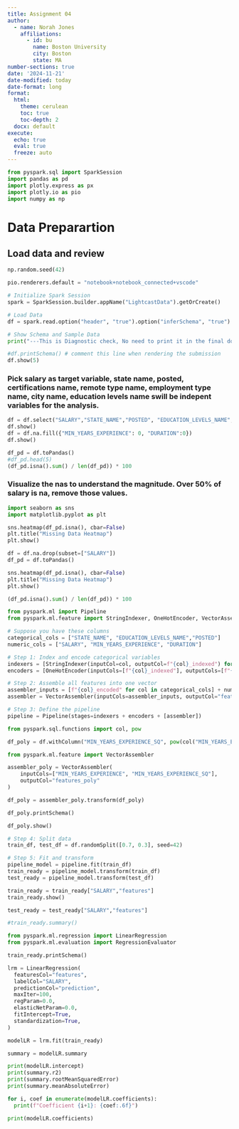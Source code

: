 ```yaml
---
title: Assignment 04
author:
  - name: Norah Jones
    affiliations:
      - id: bu
        name: Boston University
        city: Boston
        state: MA
number-sections: true
date: '2024-11-21'
date-modified: today
date-format: long
format:
  html:
    theme: cerulean
    toc: true
    toc-depth: 2
  docx: default
execute:
  echo: true
  eval: true
  freeze: auto
---
```


```python
from pyspark.sql import SparkSession
import pandas as pd
import plotly.express as px
import plotly.io as pio
import numpy as np
```
# Data Preparartion
## Load data and review
```python
np.random.seed(42)

pio.renderers.default = "notebook+notebook_connected+vscode"

# Initialize Spark Session
spark = SparkSession.builder.appName("LightcastData").getOrCreate()

# Load Data
df = spark.read.option("header", "true").option("inferSchema", "true").option("multiLine","true").option("escape", "\"").csv("data/lightcast_job_postings.csv")

# Show Schema and Sample Data
print("---This is Diagnostic check, No need to print it in the final doc---")

#df.printSchema() # comment this line when rendering the submission
df.show(5)
```
### Pick salary as target variable, state name, posted, certifications name, remote type name, employment type name, city name, education levels name swill be indepent variables for the analysis.

```python
df = df.select("SALARY","STATE_NAME","POSTED", "EDUCATION_LEVELS_NAME", "MIN_YEARS_EXPERIENCE", "DURATION")
df.show()
df = df.na.fill({"MIN_YEARS_EXPERIENCE": 0, "DURATION":0})
df.show()
```

```python
df_pd = df.toPandas()
#df_pd.head(5)
(df_pd.isna().sum() / len(df_pd)) * 100

```
### Visualize the nas to understand the magnitude. Over 50% of salary is na, remove those values.
```python
import seaborn as sns
import matplotlib.pyplot as plt
```

```python
sns.heatmap(df_pd.isna(), cbar=False)
plt.title("Missing Data Heatmap")
plt.show()
```
```python
df = df.na.drop(subset=["SALARY"])
df_pd = df.toPandas()

sns.heatmap(df_pd.isna(), cbar=False)
plt.title("Missing Data Heatmap")
plt.show()
```

```python
(df_pd.isna().sum() / len(df_pd)) * 100
```

```python
from pyspark.ml import Pipeline
from pyspark.ml.feature import StringIndexer, OneHotEncoder, VectorAssembler
```

```python
# Suppose you have these columns
categorical_cols = ["STATE_NAME", "EDUCATION_LEVELS_NAME","POSTED"]
numeric_cols = ["SALARY", "MIN_YEARS_EXPERIENCE", "DURATION"]
```

```python
# Step 1: Index and encode categorical variables
indexers = [StringIndexer(inputCol=col, outputCol=f"{col}_indexed") for col in categorical_cols]
encoders = [OneHotEncoder(inputCols=[f"{col}_indexed"], outputCols=[f"{col}_encoded"]) for col in categorical_cols]
```

```python
# Step 2: Assemble all features into one vector
assembler_inputs = [f"{col}_encoded" for col in categorical_cols] + numeric_cols
assembler = VectorAssembler(inputCols=assembler_inputs, outputCol="features")
```


```python
# Step 3: Define the pipeline
pipeline = Pipeline(stages=indexers + encoders + [assembler])
```

```python
from pyspark.sql.functions import col, pow

df_poly = df.withColumn("MIN_YEARS_EXPERIENCE_SQ", pow(col("MIN_YEARS_EXPERIENCE"), 2))

```

```python
from pyspark.ml.feature import VectorAssembler

assembler_poly = VectorAssembler(
    inputCols=["MIN_YEARS_EXPERIENCE", "MIN_YEARS_EXPERIENCE_SQ"],
    outputCol="features_poly"
)

df_poly = assembler_poly.transform(df_poly)
```

```python
df_poly.printSchema()
```
```python
df_poly.show()
```
```python
# Step 4: Split data
train_df, test_df = df.randomSplit([0.7, 0.3], seed=42)
```

```python
# Step 5: Fit and transform
pipeline_model = pipeline.fit(train_df)
train_ready = pipeline_model.transform(train_df)
test_ready = pipeline_model.transform(test_df)
```

```python
train_ready = train_ready["SALARY","features"]
train_ready.show()

test_ready = test_ready["SALARY","features"]

#train_ready.summary()
```


```python
from pyspark.ml.regression import LinearRegression
from pyspark.ml.evaluation import RegressionEvaluator 
```

```python
train_ready.printSchema()
```

```python
lrm = LinearRegression(
  featuresCol="features",
  labelCol="SALARY",
  predictionCol="prediction",
  maxIter=100,
  regParam=0.0,
  elasticNetParam=0.0,
  fitIntercept=True,
  standardization=True,
)

modelLR = lrm.fit(train_ready)
```

```python
summary = modelLR.summary
```

```python
print(modelLR.intercept)
print(summary.r2)
print(summary.rootMeanSquaredError)
print(summary.meanAbsoluteError)

for i, coef in enumerate(modelLR.coefficients):
  print(f"Coefficient {i+1}: {coef:.6f}")

print(modelLR.coefficients)
```